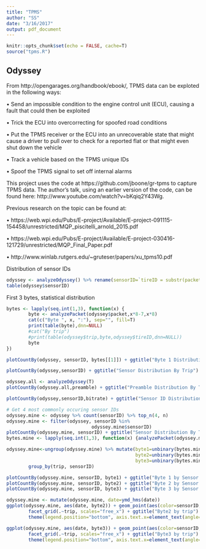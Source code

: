 ```yaml
---
title: "TPMS"
author: "SS"
date: "3/16/2017"
output: pdf_document
---
```


```r
knitr::opts_chunk$set(echo = FALSE, cache=T)
source("tpms.R")
```

## Odyssey

From http://opengarages.org/handbook/ebook/, TPMS data can be exploted in the following ways: 

• Send an impossible condition to the engine control unit (ECU), causing a fault that could then be exploited

• Trick the ECU into overcorrecting for spoofed road conditions

• Put the TPMS receiver or the ECU into an unrecoverable state that might cause a driver to pull over to check for a reported flat or that might even shut down the vehicle

• Track a vehicle based on the TPMS unique IDs

• Spoof the TPMS signal to set off internal alarms 

This project uses the code at https://github.com/jboone/gr-tpms to capture TPMS data. The author's talk, using an earlier version of the code, can be found here: http://www.youtube.com/watch?v=bKqiq2Y43Wg.

Previous research on the topic can be found at:

• https://web.wpi.edu/Pubs/E-project/Available/E-project-091115-154458/unrestricted/MQP_piscitelli_arnold_2015.pdf 

• https://web.wpi.edu/Pubs/E-project/Available/E-project-030416-121729/unrestricted/MQP_Final_Paper.pdf

• http://www.winlab.rutgers.edu/~gruteser/papers/xu_tpms10.pdf

Distribution of sensor IDs

```r
odyssey <- analyzeOdyssey() %>% rename(sensorID=`tireID = substr(packet, 25, 56)`)
table(odyssey$sensorID)
```

First 3 bytes, statistical distribution

```r
bytes <- lapply(seq.int(1,3), function(x) {
        byte <- analyzePacket(odyssey$packet,x*8-7,x*8)
        cat(c("Byte ", x, ":"), sep="", fill=T)
        print(table(byte),dnn=NULL)
        #cat("By trip")
        #print(table(odyssey$trip,byte,odyssey$tireID,dnn=NULL))
        byte
})
```

```r
plotCountBy(odyssey, sensorID, bytes[[1]]) + ggtitle("Byte 1 Distribution By Sensor ID")
```

```r
plotCountBy(odyssey,sensorID) + ggtitle("Sensor Distribution By Trip") 
```

```r
odyssey.all <- analyzeOdyssey(T)
plotCountBy(odyssey.all,preamble) + ggtitle("Preamble Distribution By Trip")
```

```r
plotCountBy(odyssey,sensorID,bitrate) + ggtitle("Sensor ID Distribution By Bitrate")
```

```r
# Get 4 most commonly occuring sensor IDs
odyssey.mine <- odyssey %>% count(sensorID) %>% top_n(4, n)
odyssey.mine <- filter(odyssey, sensorID %in% 
                               odyssey.mine$sensorID)
plotCountBy(odyssey.mine, sensorID) + ggtitle("Sensor Distribution By Trip, Filtered")
bytes.mine <- lapply(seq.int(1,3), function(x) {analyzePacket(odyssey.mine$packet,x*8-7,x*8)})

odyssey.mine<-ungroup(odyssey.mine) %>% mutate(byte1=unbinary(bytes.mine[[1]]),
                                               byte2=unbinary(bytes.mine[[2]]),
                                               byte3=unbinary(bytes.mine[[3]])) %>% 
        group_by(trip, sensorID)

plotCountBy(odyssey.mine, sensorID, byte1) + ggtitle("Byte 1 by Sensor ID")
plotCountBy(odyssey.mine, sensorID, byte2) + ggtitle("Byte 2 by Sensor ID")
plotCountBy(odyssey.mine, sensorID, byte3) + ggtitle("Byte 3 by Sensor ID")

odyssey.mine <- mutate(odyssey.mine, date=ymd_hms(date))
ggplot(odyssey.mine, aes(date, byte2)) + geom_point(aes(color=sensorID,alpha=.5)) + 
        facet_grid(.~trip, scales="free_x") + ggtitle("Byte2 by trip") +
        theme(legend.position="bottom", axis.text.x=element_text(angle=90, hjust=1))

ggplot(odyssey.mine, aes(date, byte3)) + geom_point(aes(color=sensorID,alpha=.5)) + 
        facet_grid(.~trip, scales="free_x") + ggtitle("Byte3 by trip") + 
        theme(legend.position="bottom", axis.text.x=element_text(angle=90, hjust=1))
```